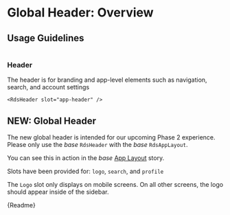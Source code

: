 
<Meta title="Patterns/Global Header/Overview" />

# Global Header: Overview

## Usage Guidelines

<div class="flex mt-8">
  <div class="pr-10"><img class="thumbnail" src="/app-layout/header.jpg" alt="" /></div>
  <div class="flex-grow"><h3>Header</h3>

The header is for branding and app-level elements such as navigation, search, and account settings

```
<RdsHeader slot="app-header" />
```

  </div>
</div>

## NEW: Global Header

The new global header is intended for our upcoming Phase 2 experience. Please only use the _base_ `RdsHeader` with the _base_ `RdsAppLayout`.

You can see this in action in the _base_ [App Layout](?path=/story/patterns-app-layout-stories--base) story.

Slots have been provided for: `logo`, `search`, and `profile`

The `Logo` slot only displays on mobile screens. On all other screens, the logo should appear inside of the sidebar.

<Canvas withSource="auto">
  <Story height="300px" id="patterns-global-header-stories--base"></Story>
</Canvas>

<Description>{Readme}</Description>
